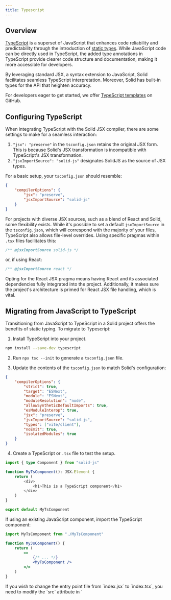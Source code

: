 ```yaml
---
title: Typescript
---
```


## Overview

[TypeScript](https://www.typescriptlang.org/) is a superset of JavaScript that enhances code reliability and predictability through the introduction of [static types](https://www.typescriptlang.org/docs/handbook/2/everyday-types.html).
While JavaScript code can be directly used in TypeScript, the added type annotations in TypeScript provide clearer code structure and documentation, making it more accessible for developers.

By leveraging standard JSX, a syntax extension to JavaScript, Solid facilitates seamless TypeScript interpretation.
Moreover, Solid has built-in types for the API that heighten accuracy.

For developers eager to get started, we offer [TypeScript templates](https://github.com/solidjs/templates/) on GitHub.

## Configuring TypeScript

When integrating TypeScript with the Solid JSX compiler, there are some settings to make for a seamless interaction:

1. `"jsx": "preserve"` in the `tsconfig.json` retains the original JSX form.
   This is because Solid's JSX transformation is incompatible with TypeScript's JSX transformation.
2. `"jsxImportSource": "solid-js"` designates SolidJS as the source of JSX types.

For a basic setup, your `tsconfig.json` should resemble:

```json
{
	"compilerOptions": {
		"jsx": "preserve",
		"jsxImportSource": "solid-js"
	}
}
```

For projects with diverse JSX sources, such as a blend of React and Solid, some flexibility exists.
While it's possible to set a default `jsxImportSource` in the `tsconfig.json`, which will correspond with the majority of your files, TypeScript also allows file-level overrides.
Using specific pragmas within `.tsx` files facilitates this:

```jsx
/** @jsxImportSource solid-js */
```

or, if using React:

```jsx
/** @jsxImportSource react */
```

Opting for the React JSX pragma means having React and its associated dependencies fully integrated into the project.
Additionally, it makes sure the project's architecture is primed for React JSX file handling, which is vital.

## Migrating from JavaScript to TypeScript

Transitioning from JavaScript to TypeScript in a Solid project offers the benefits of static typing. To migrate to Typescript:

1. Install TypeScript into your project.

```bash frame="none"
npm install --save-dev typescript
```

2. Run `npx tsc --init` to generate a `tsconfig.json` file.

3. Update the contents of the `tsconfig.json` to match Solid's configuration:

```json
{
	"compilerOptions": {
		"strict": true,
		"target": "ESNext",
		"module": "ESNext",
		"moduleResolution": "node",
		"allowSyntheticDefaultImports": true,
		"esModuleInterop": true,
		"jsx": "preserve",
		"jsxImportSource": "solid-js",
		"types": ["vite/client"],
		"noEmit": true,
		"isolatedModules": true
	}
}
```

4. Create a TypeScript or `.tsx` file to test the setup.

```typescript
import { type Component } from "solid-js"

function MyTsComponent(): JSX.Element {
	return (
		<div>
			<h1>This is a TypeScript component</h1>
		</div>
	)
}

export default MyTsComponent
```

If using an existing JavaScript component, import the TypeScript component:

```jsx
import MyTsComponent from "./MyTsComponent"

function MyJsComponent() {
	return (
		<>
			{/* ... */}
			<MyTsComponent />
		</>
	)
}
```

<Callout>
If you wish to change the entry point file from `index.jsx` to `index.tsx`, you need to modify the `src` attribute in `<script>` to look like the following:

```html
<!DOCTYPE html>
<html lang="en">
	<head>
		<!-- ... -->
	</head>
	<body>
		<noscript>You need to enable JavaScript to run this app.</noscript>
		<div id="root"></div>
		<script src="/src/index.tsx" type="module"></script>
	</body>
</html>
```

</Callout>

## API types

Solid is written in TypeScript, meaning everything is typed out of the box.

The API Documentation details the types of API calls.
In addition, there are several helpful definitions to make it easier for specifying explicit types.

### Signals

Using `createSignal<T>`, a signal's type can be defined as `T`.

```ts
const [count, setCount] = createSignal<number>()
```

Here, `createSignal` has the return type `Signal<number | undefined>`, which corresponds to the type passed into it, and `undefined` as it was uninitialized.
This resolves to a getter-setter [tuple](https://www.typescriptlang.org/docs/handbook/2/objects.html#tuple-types), both of which are generically typed:

```ts
import type { Signal, Accessor, Setter } from "solid-js"
type Signal<T> = [get: Accessor<T>, set: Setter<T>]

```

In Solid, a signal's getter, like `count`, is essentially a function that returns a specific type.
In this case, the type is `Accessor<number | undefined>`, which translates to a function `() => number | undefined`.
Since the signal was not initialized, its initial state is `undefined`, therefore `undefined` is included in its type.

The corresponding setter, `setCount`, has a more complex type:

```ts
Setter<number | undefined>
```

Essentially, this type means that the function can accept either a direct number or another function as its input.
If provided with a function, that function can take the signal's previous value as its parameter and return a new value.
Both the initial and resulting values can be a number or `undefined`. 
Importantly, calling `setCount` without any arguments will reset the signal's value to `undefined`.

When using the function form of the setter, the signal's current value will always be passed to the callback as the sole argument.
Additionally, the return type of the setter will align with the type of value passed into it, echoing the behavior expected from a typical assignment operation.

If a signal is intended to store functions, the setter won't directly accept new functions as values.
This is because it can not distinguish whether the function should be executed to yield the actual value or to store it as-is.
In these situations, using the callback form of the setter is recommended:

```ts
setSignal(() => value)
```

#### Default values

By providing default values when `createSignal` is called, the need for explicit type specification is avoided and the possibility of the `| undefined` type is eliminated.
This leverages type inference to determine the type automatically:

```typescript
const [count, setCount] = createSignal(0)
const [name, setName] = createSignal("")
```

In this example, TypeScript understands the types as `number` and `string`.
This means that `count` and `name` directly receive the types `Accessor<number>` and `Accessor<string>`, respectively, without the `| undefined` tag.

### Context

Just as signals use `createSignal<T>`, context uses `createContext<T>`, which is parameterized by the type `T` of the context's value:

```tsx
type Data = { count: number; name: string }

```

When invoking `useContext(dataContext)`, the type contained within the context is returned.
For example, when using `useContext` with the context type `Context<Data | undefined>`, the returned result will be of the type `Data | undefined`.
The `| undefined` signifies that the context may not be defined in the component's ancestor hierarchy.

`dataContext` will be understood as `Context<Data | undefined>` by Solid.
Calling `useContext(dataContext)` mirrors this type, returning `Data | undefined`.
The `| undefined` arises when the context's value will be used but cannot be determined.

Much like [default values](#default-values) in signals, `| undefined` can be avoided in the type by giving a default value that will be returned if no value is assigned by a context provider:

```typescript
const dataContext = createContext({ count: 0, name: "" })
```

By providing a default value, TypeScript determines that `dataContext` is `Context<{ count: number, name: string }>`.
This is equivalent to `Context<Data>` but without `| undefined`.

A common approach to this is forming a factory function to generate a context's value.
By using TypeScript's [`ReturnType`](https://www.typescriptlang.org/docs/handbook/2/everyday-types.html#return-type-annotations), you can use the return type of this function to type this context:

```tsx
export const makeCountNameContext = (initialCount = 0, initialName = "") => {
	const [count, setCount] = createSignal(initialCount)
	const [name, setName] = createSignal(initialName)
	return [
		{ count, name },
		{ setCount, setName },
	] as const
}

type CountNameContextType = ReturnType<typeof makeCountNameContext>
export const CountNameContext = createContext<CountNameContextType>()
```

`CountNameContextType` will correspond to the result of `makeCountNameContext`:

```tsx
;[
	{ count: Accessor<number>, name: Accessor<string> },
	{ setCount: Setter<number>, setName: Setter<string> },
]
```

To retrieve the context, use `useCountNameContext`, which has a type signature of `() => CountNameContextType | undefined`.

In scenarios where `undefined` needs to be avoided as a possible type, assert that the context will always be present.
Additionally, throwing a readable error may be preferable to non-null asserting:

```tsx
export const useCountNameContext = () => {
	const countName = useContext(CountNameContext)
	if (!countName) {
		throw new Error(
			"useCountNameContext should be called inside its ContextProvider"
		)
	}
	return countName
}
```

**Note:** While supplying a default value to `createContext` can make the context perpetually defined, this approach may not always be advisable.
Depending on the use case, it could lead to silent failures, which may be less preferable.

### Components

#### The basics

By default, components in Solid use the generic `Component<P>` type, where `P` represents the props' type that is an object.

```tsx
import type { Component } from "solid-js";

const MyComponent: Component<MyProps> = (props) => {
    ...
}
```

A `JSX.Element` denotes anything renderable by Solid, which could be a DOM node, array of JSX elements, or functions yielding `JSX.Element`.

Trying to pass unneccessary props or children will result in type errors:

```tsx
// in counter.tsx
const Counter: Component<CounterProps> = () => {
	const [count, setCount] = createSignal(0)
	return <button onClick={() => setCount((c) => c + 1)}>{count()}</button>
}

// in app.tsx
;<Counter /> // ✔️
;<Counter initial={5} /> // ❌: No 'initial' prop defined
;<Counter>hi</Counter> // ❌: Children aren't expected
```

#### Components with props

For components that require the use of props, they can be typed using [generics](https://www.typescriptlang.org/docs/handbook/2/generics.html#handbook-content):

```tsx
const InitCounter: Component<{ initial: number }> = (props) => {
	const [count, setCount] = createSignal(props.initial)
	return <button onClick={() => setCount((c) => c + 1)}>{count()}</button>
}

;<InitCounter initial={5} />
```

#### Components with children

Often, components may need to accept child elements.
For this, Solid provides `ParentComponent`, which includes `children?` as an optional prop.
If defining a component with the `function` keyword, `ParentProps` can be used as a helper for the props:

```tsx
import { ParentComponent } from "solid-js"

const CustomCounter: ParentComponent = (props) => {
	const [count, setCount] = createSignal(0)
	return (
		<button onClick={() => setCount((c) => c + 1)}>
			{count()}
			{props.children}
		</button>
	)
}
```

In this example, `props` is inferred to be of the type `{children?: JSX.Element }`, streamlining the process of defining components that can accept children.

#### Special component types

Solid offers subtypes for components dealing uniquely with children:

- **VoidComponent:** When a component should not accept children.
- **FlowComponent:** Designed for components like [`<Show>`](/reference/Show) or [`<For>`](/reference/For), typically requiring children and, occasionally, specific children types.

These types make sure that the children fit the required type, maintaining consistent component behaviour.

##### Components without the `Component` types

Using the `Component` types is a matter of preference over a strict requirement.
Any function that takes props and returns a JSX.Element qualifies as a valid component:

```tsx
// arrow function
const MyComponent = (props: MyProps): JSX.Element => { ... }

// function declaration
function MyComponent(props: MyProps): JSX.Element { ... }

// component which takes no props
function MyComponent(): JSX.Element { ... }
```

It is worth noting that the `Component` types **cannot be used to create generic components**.
Instead, the generics will have to be typed explicitly:

```tsx
// For arrow functions, the syntax <T> by itself is invalid in TSX because it could be confused with JSX.
const MyGenericComponent = <T extends unknown>(
	props: MyProps<T>
): JSX.Element => {
	/* ... */
}

// Using a function declaration for a generic component
function MyGenericComponent<T>(props: MyProps<T>): JSX.Element {
	/* ... */
}
```

<Callout>
	Each `Component` type has a corresponding `Props` type that defines the shape
	of its properties. These `Props` types also accept the same generic types as
	their associated `Component` types.
</Callout>

### Event handling

#### Basics

In Solid, the type for event handlers is specified as `JSX.EventHandler<TElement, TEvent>`.
Here, `TElement` refers to the type of the element the event is linked to.
`TEvent` will indicate the type of the event itself which can serve as an alternative to `(event: TEvent) => void` in the code.
This approach guarantees accurate typing for `currentTarget` and `target` within the event object while also eliminating the need for inline event handlers.

```typescript
import type { JSX } from "solid-js"

// Defining an event handler using the `EventHandler` type:
const onInput: JSX.EventHandler<HTMLInputElement, InputEvent> = (event) => {
	console.log("Input changed to", event.currentTarget.value)
}

// Then attach handler to an input element:
<input onInput={onInput} />

```

#### Inline handlers

Defining an event handler inline within a JSX attribute automatically provides type inference and checking, eliminating the need for additional typing efforts:

```tsx
<input
	onInput={(event) => {
		console.log("Input changed to", event.currentTarget.value)
	}}
/>
```

#### `currentTarget` and `target`

In the context of event delegation, the difference between `currentTarget` and `target` is important:

- `currentTarget`: Represents the DOM element to which the event handler is attached.
- `target`: Any DOM element within the hierarchy of `currentTarget` that has initiated the event.

In the type signature `JSX.EventHandler<T, E>`, `currentTarget` will consistently have the type `T`.
However, the type of target could be more generic, potentially any DOM element.
For specific events like `Input` and `Focus` that are directly associated with input elements, the target will have the type `HTMLInputElement`.

### `ref` attribute

#### Basics

In an environment without TypeScript, using the `ref` attribute in Solid ensures that the corresponding DOM element is assigned to the variable after it is rendered:

```js
let divRef
console.log(divRef) // Outputs: undefined
onMount(() => {
	console.log(divRef) // Outputs: <div> element
})
return <div ref={divRef} />
```

In a TypeScript environment, particularly with strict `null` checks enabled, typing these variables can be a challenge.

A safe approach in TypeScript is to acknowledge that `divRef` may initially be `undefined` and to implement checks when accessing it:

```ts
let divRef: HTMLDivElement | undefined
// This would be flagged as an error during compilation
divRef.focus()
onMount(() => {
	if (!divRef) return
	divRef.focus()
})
return <div ref={divRef}>...</div>
```

Within the scope of the `onMount` function, which runs after rendering, you can use a non-`null` assertion (indicated by the exclamation mark `!`):

```typescript
onMount(() => {
	divRef!.focus()
})
```

Another approach is to bypass `null` during the assignment phase and then apply a definite assignment assertion within the `ref` attribute:

```typescript
let divRef: HTMLDivElement
// Compilation error as expected
divRef.focus()
onMount(() => {
	divRef.focus()
})
return <div ref={divRef!}>...</div>
```

In this case, using `divRef!` within the `ref` attribute signals to TypeScript that `divRef` will receive an assignment after this stage, which is more in line with how Solid works.

<Callout>
	While TypeScript does catch incorrect usage of refs that occur
	before their JSX block definition, it currently does not identify undefined
	variables within certain nested functions in Solid. Therefore, additional care
	is needed when using `ref`s in functions such as
	[`createMemo`](/reference/createMemo),
	[`createRenderEffect`](/reference/createRenderEffect), and
	[`createComputed`](/reference/createComputed).
</Callout>

Finally, a riskier approach involves using the definite assignment assertion right at the point of variable initialization.
While this method bypasses TypeScript's assignment checks for that particular variable, it offers a quick but less secure workaround that could lead to runtime errors.

```typescript
let divRef!: HTMLDivElement

// Permitted by TypeScript but will throw an error at runtime:
// divRef.focus();

onMount(() => {
	divRef.focus()
})
```

## Control flow-based narrowing

Control flow-based narrowing involves refining the type of a value by using control flow statements.

Consider the following:

```tsx
const user: User | undefined = maybeUser()
return <div>{user && user.name}</div>
```

In Solid, however, accessors cannot be narrowed in a similar way:

```tsx
const [user, setUser] = createSignal<User>()
return <div>{user() && user().name}</div>
//                    ^ Object may be 'undefined'.

// Using `<Show>`:

return (
	<div>
		<Show when={user()}>
			{user().name /* Object is possibly 'undefined' */}
		</Show>
	</div>
)
```

In this case, using optional chaining serves as an good alternative:

```tsx
return <div>{user()?.name}</div>

// Using `<Show>`:

return (
	<div>
		<Show when={user()}>{(nonNullishUser) => nonNullishUser().name}</Show>
	</div>
)
```

This approach is simillar using the keyed option, but offers an accessor to prevent the recreation of children each time the `when` value changes.

```tsx
return (
	<div>
		<Show keyed when={user()}>
			{(nonNullishUser) => nonNullishUser.name}
		</Show>
	</div>
)
```

Note that optional chaining may not always be possible.
For instance, when a `UserPanel` component exclusively requires a `User` object:

```tsx
return <UserPanel user={user()} />
//                        ^ Type 'undefined' is not assignable to type 'User'.
```

If possible, consider refactoring `UserPanel` to accept `undefined`.
This minimizes the changes required when `user` goes from `undefined` to `User`.

Otherwise, using Show's callback form works:

```tsx
return (
	<Show when={user()}>
		{(nonNullishUser) => <UserPanel user={nonNullishUser()} />}
	</Show>
)
```

Casting can also be a solution so long as the assumption is valid:

```tsx
return <div>{user() && (user() as User).name}</div>
```

It is worth noting that runtime type errors may arise from doing this.
This may happen when passing a type-cast value to a component, which discards information that may be nullish followed by accessing it asynchronously, such as in an event handler or timeout, or in `onCleanup`.

`<Show>` only excludes `null`, `undefined`, and `false` from `when` when using the callback form.
If the types in a union need to be differentiated, a memo or computed signal can work as an alternative solution:

```tsx
type User = Admin | OtherUser
const admin = createMemo(() => {
	const u = user()
	return u && u.type === "admin" ? u : undefined
})
return <Show when={admin()}>{(a) => <AdminPanel user={a()} />}</Show>
```

The following alternative also works when using `Show`:

```tsx
<Show
	when={(() => {
		const u = user()
		return u && u.type === "admin" ? u : undefined
	})()}
>
	{(admin) => <AdminPanel user={admin()} />}
</Show>
```

## Advanced JSX attributes and directives

### Custom event handlers

To handle custom events in Solid, you can use the attributes `on:___` and `oncapture:___`.  
Typing these events requires an extension of Solid's JSX namespace.

```tsx
class NameEvent extends CustomEvent {
	type: "Name"
	detail: { name: string }

	constructor(name: string) {
		super("Name", { detail: { name } })
	}
}

declare module "solid-js" {
	namespace JSX {
		interface CustomEvents {
			Name: NameEvent // Matches `on:Name`
		}
		interface CustomCaptureEvents {
			Name: NameEvent // Matches `oncapture:Name`
		}
	}
}

// Usage
;<div on:Name={(event) => console.log("name is", event.detail.name)} />
```

<Callout>
**Note**: 
By default, using native events like `mousemove` with the `on` prefix — for example, `<div on:mousemove={e => {}} />` —  will trigger a TypeScript error. 
This occurs because these native events are not part of Solid's custom event type definitions.
To solve this, `CustomEvents` and `CustomCaptureEvents` interfaces can be extended to include events from the `HTMLElementEventMap`:

```ts
declare module "solid-js" {
	namespace JSX {
		interface CustomEvents extends HTMLElementEventMap {}
		interface CustomCaptureEvents extends HTMLElementEventMap {}
	}
}
```

To include specific native events, you can choose certain events (e.g. `mousemove` and `pointermove`):

```ts
declare module "solid-js" {
	namespace JSX {
		interface CustomEvents
			extends Pick<HTMLElementEventMap, "mousemove" | "pointermove"> {}
	}
}
```

</Callout>

#### Forcing properties and custom attributes

In Solid, the [`prop:___`](/reference/jsx-attributes/prop) directive allows explicit property setting, which is useful for retaining the original data types like objects or arrays.
[`attr:___`](/reference/jsx-attributes/attr) directive allows custom attributes, on the other hand, and it is effective for handling string-based HTML attributes.

```ts
declare module "solid-js" {
  namespace JSX {
    interface ExplicitProperties {
      count: number;
      name: string;
    }
    interface ExplicitAttributes {
      count: number;
      name: string;
    }
  }
}

// Usage
<Input prop:name={name()} prop:count={count()}/>
<my-web-component attr:name={name()} attr:count={count()}/>
```

#### Custom directives

In Solid, custom directives can be applied using the `use:___` attribute, which usually accepts a target element and a JSX attribute value.
The traditional `Directives` interface types these values directly (i.e. the type of `value` in `<div use:foo={value} />`).
However, the newer `DirectiveFunctions` interface takes a function type and derives the valid types for elements and values from it.

There are additional considerations:

- The directive function always receives a single accessor.
  For multiple arguments, the syntax `<div use:foo={[a, b]} />` is an option, and an accessor to a tuple should be accepted.
- The same principle holds for boolean directives, as seen in `<div use:foo />`, and for directives with static values, like `<div use:foo={false} />`.
- `DirectiveFunctions` can accept functions that do not strictly meet the type requirements; such cases will be ignored.

```tsx
function model(
	element: Element, // directives can be used on any HTML and SVG element
	value: Accessor<Signal<string>> // second param will always be an accessor in case value being reactive
) {
	const [field, setField] = value()
	createRenderEffect(() => (element.value = field()))
	element.addEventListener("input", (e) => {
		const value = (e.target as HTMLInputElement).value
		setField(value)
	})
}

declare module "solid-js" {
	namespace JSX {
		interface Directives {
			model: Signal<string> // Corresponds to `use:model`
		}
	}
}

// Usage
let [name, setName] = createSignal("")
;<input type="text" use:model={[name, setName]} />
```

In using `DirectiveFunctions`, there's the ability to check both arguments (if present) by detailing the entire function type:

```tsx
function model(element: HTMLInputElement, value: Accessor<Signal<string>>) {
	const [field, setField] = value()
	createRenderEffect(() => (element.value = field()))
	element.addEventListener("input", (e) => setField(e.target.value))
}

function log(element: Element) {
	console.log(element)
}

let num = 0
function count() {
	num++
}

function foo(comp: Element, args: Accessor<string[]>) {
	// function body
}

declare module "solid-js" {
	namespace JSX {
		interface DirectiveFunctions {
			model: typeof model
			log: typeof log
			count: typeof count
			foo: typeof foo
		}
	}
}
```

While the `Directives` interface can limit the value type passed via JSX attribute to the directive, the `DirectiveFunctions` interface ensures that both element and value align with the expected types, as shown below:

```tsx
{/* This is correct */}
<input use:model={createSignal('')} />

{/* These will result in a type error */}
<input use:model />
<input use:model={7} />
<div use:model={createSignal('')} />
```

##### Addressing import issues with directives

If directives are imported from a separate file or module, TypeScript might mistakenly remove the import thinking it is a type.

To prevent this:

- Configure `onlyRemoveTypeImports: true` in `babel-preset-typescript`.
- When using `vite-plugin-solid`, set `solidPlugin({ typescript: { onlyRemoveTypeImports: true } })` in `vite.config.ts`.

Careful management of export type and import type is required.
Including a statement in the importing module ensures TypeScript keeps the directive's import.
[Tree-shaking](https://developer.mozilla.org/en-US/docs/Glossary/Tree_shaking) tools usually omit this code from the final bundle.

```tsx
import { directive } from "./directives.js"

directive // prevents TypeScript's tree-shaking

<div use:directive />
```
